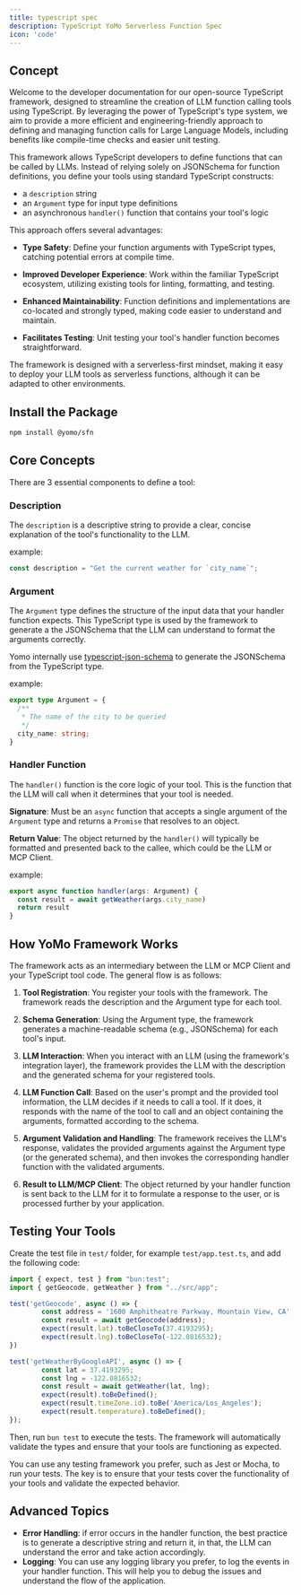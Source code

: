 ```yaml
---
title: typescript spec
description: TypeScript YoMo Serverless Function Spec
icon: 'code'
---
```


## Concept

Welcome to the developer documentation for our open-source TypeScript framework, designed to streamline the creation of LLM function calling tools using TypeScript. By leveraging the power of TypeScript's type system, we aim to provide a more efficient and engineering-friendly approach to defining and managing function calls for Large Language Models, including benefits like compile-time checks and easier unit testing.

This framework allows TypeScript developers to define functions that can be called by LLMs. Instead of relying solely on JSONSchema for function definitions, you define your tools using standard TypeScript constructs: 

- a `description` string
- an `Argument` type for input type definitions
- an asynchronous `handler()` function that contains your tool's logic

This approach offers several advantages:

- **Type Safety**: Define your function arguments with TypeScript types, catching potential errors at compile time.

- **Improved Developer Experience**: Work within the familiar TypeScript ecosystem, utilizing existing tools for linting, formatting, and testing.

- **Enhanced Maintainability**: Function definitions and implementations are co-located and strongly typed, making code easier to understand and maintain.

- **Facilitates Testing**: Unit testing your tool's handler function becomes straightforward.

The framework is designed with a serverless-first mindset, making it easy to deploy your LLM tools as serverless functions, although it can be adapted to other environments.

## Install the Package

```bash
npm install @yomo/sfn
```

## Core Concepts

There are 3 essential components to define a tool:

### Description

The `description` is a descriptive string to provide a clear, concise explanation of the tool's functionality to the LLM.

example:

```typescript
const description = "Get the current weather for `city_name`";
```

### Argument

The `Argument` type defines the structure of the input data that your handler function expects. This TypeScript type is used by the framework to generate a the JSONSchema that the LLM can understand to format the arguments correctly.

Yomo internally use [typescript-json-schema](https://github.com/YousefED/typescript-json-schema) to generate the JSONSchema from the TypeScript type. 

example:

```typescript
export type Argument = {
  /**
   * The name of the city to be queried
   */
  city_name: string;
}
```

### Handler Function

The `handler()` function is the core logic of your tool. This is the function that the LLM will call when it determines that your tool is needed.

**Signature**: Must be an `async` function that accepts a single argument of the `Argument` type and returns a `Promise` that resolves to an object.

**Return Value**: The object returned by the `handler()` will typically be formatted and presented back to the callee, which could be the LLM or MCP Client.

example:

```typescript
export async function handler(args: Argument) {
  const result = await getWeather(args.city_name)
  return result
}
```

## How YoMo Framework Works

The framework acts as an intermediary between the LLM or MCP Client and your TypeScript tool code. The general flow is as follows:

1. **Tool Registration**: You register your tools with the framework. The framework reads the description and the Argument type for each tool.

2. **Schema Generation**: Using the Argument type, the framework generates a machine-readable schema (e.g., JSONSchema) for each tool's input.

3. **LLM Interaction**: When you interact with an LLM (using the framework's integration layer), the framework provides the LLM with the description and the generated schema for your registered tools.

4. **LLM Function Call**: Based on the user's prompt and the provided tool information, the LLM decides if it needs to call a tool. If it does, it responds with the name of the tool to call and an object containing the arguments, formatted according to the schema.

5. **Argument Validation and Handling**: The framework receives the LLM's response, validates the provided arguments against the Argument type (or the generated schema), and then invokes the corresponding handler function with the validated arguments.

6. **Result to LLM/MCP Client**: The object returned by your handler function is sent back to the LLM for it to formulate a response to the user, or is processed further by your application.

## Testing Your Tools

Create the test file in `test/` folder, for example `test/app.test.ts`, and add the following code:

```typescript
import { expect, test } from "bun:test";
import { getGeocode, getWeather } from "../src/app";

test('getGeocode', async () => {
        const address = '1600 Amphitheatre Parkway, Mountain View, CA';
        const result = await getGeocode(address);
        expect(result.lat).toBeCloseTo(37.4193295);
        expect(result.lng).toBeCloseTo(-122.0816532);
})

test('getWeatherByGoogleAPI', async () => {
        const lat = 37.4193295;
        const lng = -122.0816532;
        const result = await getWeather(lat, lng);
        expect(result).toBeDefined();
        expect(result.timeZone.id).toBe('America/Los_Angeles');
        expect(result.temperature).toBeDefined();
});
```

Then, run `bun test` to execute the tests. The framework will automatically validate the types and ensure that your tools are functioning as expected.

You can use any testing framework you prefer, such as Jest or Mocha, to run your tests. The key is to ensure that your tests cover the functionality of your tools and validate the expected behavior.

## Advanced Topics

- **Error Handling**: if error occurs in the handler function, the best practice is to generate a descriptive string and return it, in that, the LLM can understand the error and take action accordingly.
- **Logging**: You can use any logging library you prefer, to log the events in your handler function. This will help you to debug the issues and understand the flow of the application.
